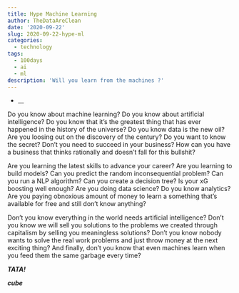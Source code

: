 ```yaml
---
title: Hype Machine Learning
author: TheDataAreClean
date: '2020-09-22'
slug: 2020-09-22-hype-ml
categories:
  - technology
tags:
  - 100days
  - ai
  - ml
description: 'Will you learn from the machines ?'
---
```


* __

Do you know about machine learning? Do you know about artificial intelligence? Do you know that it's the greatest thing that has ever happened in the history of the universe? Do you know data is the new oil? Are you loosing out on the discovery of the century? Do you want to know the secret? Don't you need to succeed in your business? How can you have a business that thinks rationally and doesn't fall for this bullshit?

Are you learning the latest skills to advance your career? Are you learning to build models? Can you predict the random inconsequential problem? Can you run a NLP algorithm? Can you create a decision tree? Is your xG boosting well enough? Are you doing data science? Do you know analytics? Are you paying obnoxious amount of money to learn a something that's available for free and still don't know anything?

Don't you know everything in the world needs artificial intelligence? Don't you know we will sell you solutions to the problems we created through capitalism by selling you meaningless solutions? Don't you know nobody wants to solve the real work problems and just throw money at the next exciting thing? And finally, don't you know that even machines learn when you feed them the same garbage every time?

**_TATA!_**

**_cube_**
